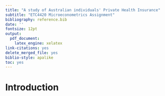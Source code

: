 ```yaml
---
title: "A study of Australian individuals' Private Health Insurance"
subtitle: "ETC4420 Microeconometrics Assignment"
bibliography: reference.bib
date: ''
fontsize: 12pt
output: 
  pdf_document: 
    latex_engine: xelatex
link-citations: yes
delete_merged_file: yes
biblio-style: apalike
toc: yes
---
```


# Introduction







